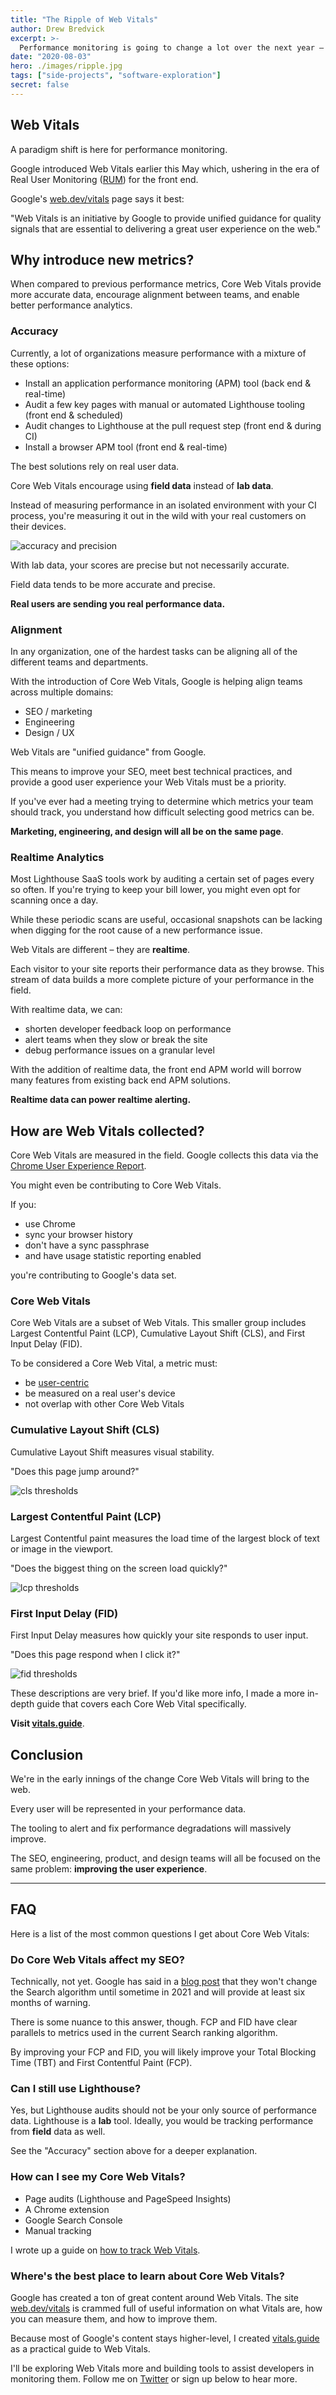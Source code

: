 ```yaml
---
title: "The Ripple of Web Vitals"
author: Drew Bredvick
excerpt: >-
  Performance monitoring is going to change a lot over the next year – Core Web Vitals are why.
date: "2020-08-03"
hero: ./images/ripple.jpg
tags: ["side-projects", "software-exploration"]
secret: false
---
```


## Web Vitals

A paradigm shift is here for performance monitoring.

Google introduced Web Vitals earlier this May which, ushering in the era of Real User Monitoring ([RUM](https://en.wikipedia.org/wiki/Real_user_monitoring)) for the front end.

Google's <a target="_blank" href="https://web.dev/vitals">web.dev/vitals</a> page says it best:

"Web Vitals is an initiative by Google to provide unified guidance for quality signals that are essential to delivering a great user experience on the web."

## Why introduce new metrics?

When compared to previous performance metrics, Core Web Vitals provide more accurate data, encourage alignment between teams, and enable better performance analytics.

### Accuracy

Currently, a lot of organizations measure performance with a mixture of these options:

- Install an application performance monitoring (APM) tool (back end & real-time)
- Audit a few key pages with manual or automated Lighthouse tooling (front end & scheduled)
- Audit changes to Lighthouse at the pull request step (front end & during CI)
- Install a browser APM tool (front end & real-time)

The best solutions rely on real user data.

Core Web Vitals encourage using **field data** instead of **lab data**.

Instead of measuring performance in an isolated environment with your CI process, you're measuring it out in the wild with your real customers on their devices.

![accuracy and precision](/images/accuracy-vs-precision.jpg)

With lab data, your scores are precise but not necessarily accurate.

Field data tends to be more accurate and precise.

**Real users are sending you real performance data.**

### Alignment
<!---
// rowing boats graphic opposite direction
-->
In any organization, one of the hardest tasks can be aligning all of the different teams and departments.

With the introduction of Core Web Vitals, Google is helping align teams across multiple domains:

- SEO / marketing
- Engineering
- Design / UX

Web Vitals are "unified guidance" from Google.

This means to improve your SEO, meet best technical practices, and provide a good user experience your Web Vitals must be a priority.

If you've ever had a meeting trying to determine which metrics your team should track, you understand how difficult selecting good metrics can be.

**Marketing, engineering, and design will all be on the same page**.

### Realtime Analytics

Most Lighthouse SaaS tools work by auditing a certain set of pages every so often. 
If you're trying to keep your bill lower, you might even opt for scanning once a day.
<!---
// scans scaling daily compared to amount of traffic
-->
While these periodic scans are useful, occasional snapshots can be lacking when digging for the root cause of a new performance issue.

Web Vitals are different – they are **realtime**.

Each visitor to your site reports their performance data as they browse. This stream of data builds a more complete picture of your performance in the field.

With realtime data, we can:

- shorten developer feedback loop on performance
- alert teams when they slow or break the site 
- debug performance issues on a granular level 

With the addition of realtime data, the front end APM world will borrow many features from existing back end APM solutions.

**Realtime data can power realtime alerting.** 

## How are Web Vitals collected?

Core Web Vitals are measured in the field. Google collects this data via the <a href="https://developers.google.com/web/tools/chrome-user-experience-report" target="_blank">Chrome User Experience Report</a>.

You might even be contributing to Core Web Vitals.

If you:

- use Chrome
- sync your browser history
- don't have a sync passphrase
- and have usage statistic reporting enabled

you're contributing to Google's data set.

### Core Web Vitals

Core Web Vitals are a subset of Web Vitals. This smaller group includes Largest Contentful Paint (LCP), Cumulative Layout Shift (CLS), and First Input Delay (FID).

To be considered a Core Web Vital, a metric must:

- be [user-centric](https://web.dev/user-centric-performance-metrics/#how-metrics-are-measured)
- be measured on a real user's device
- not overlap with other Core Web Vitals

### Cumulative Layout Shift (CLS)

Cumulative Layout Shift measures visual stability.

"Does this page jump around?"

<div style="align-self: center; width: 100%; height: auto;" id="testing">


![cls thresholds](./images/cls_range.svg)

</div>

### Largest Contentful Paint (LCP)

Largest Contentful paint measures the load time of the largest block of text or image in the viewport.

"Does the biggest thing on the screen load quickly?"

![lcp thresholds](./images/lcp-range.svg)

### First Input Delay (FID)

First Input Delay measures how quickly your site responds to user input.

"Does this page respond when I click it?"

![fid thresholds](./images/fid-range.svg)

These descriptions are very brief. If you'd like more info, I made a more in-depth guide that covers each Core Web Vital specifically.

**Visit <a href="https://vitals.guide" target="_blank">vitals.guide</a>**.

## Conclusion

We're in the early innings of the change Core Web Vitals will bring to the web.

Every user will be represented in your performance data.

The tooling to alert and fix performance degradations will massively improve.

The SEO, engineering, product, and design teams will all be focused on the same problem: **improving the user experience**.

---

## FAQ

Here is a list of the most common questions I get about Core Web Vitals:

### Do Core Web Vitals affect my SEO?

Technically, not yet. Google has said in a <a target="_blank" href="https://webmasters.googleblog.com/2020/05/evaluating-page-experience.html">blog post</a> that they won't change the Search algorithm until sometime in 2021 and will provide at least six months of warning.

There is some nuance to this answer, though. FCP and FID have clear parallels to metrics used in the current Search ranking algorithm.

By improving your FCP and FID, you will likely improve your Total Blocking Time (TBT) and First Contentful Paint (FCP).

### Can I still use Lighthouse?

Yes, but Lighthouse audits should not be your only source of performance data. Lighthouse is a **lab** tool. Ideally, you would be tracking performance from **field** data as well.

See the "Accuracy" section above for a deeper explanation.

### How can I see my Core Web Vitals?

- Page audits (Lighthouse and PageSpeed Insights)
- A Chrome extension
- Google Search Console
- Manual tracking

I wrote up a guide on [how to track Web Vitals](https://vitals.guide/tracking-core-web-vitals).

### Where's the best place to learn about Core Web Vitals?

Google has created a ton of great content around Web Vitals. The site <a href="https://web.dev/vitals" target="_blank">web.dev/vitals</a> is crammed full of useful information on what Vitals are, how you can measure them, and how to improve them.

Because most of Google's content stays higher-level, I created <a href="https://vitals.guide" target="_blank">vitals.guide</a> as a practical guide to Web Vitals.

I'll be exploring Web Vitals more and building tools to assist developers in monitoring them. Follow me on [Twitter](https://twitter.com/dbredvick) or sign up below to hear more. 
